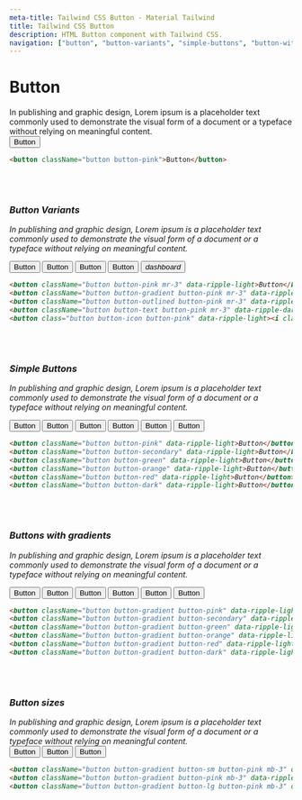 ```yaml
---
meta-title: Tailwind CSS Button - Material Tailwind
title: Tailwind CSS Button
description: HTML Button component with Tailwind CSS.
navigation: ["button", "button-variants", "simple-buttons", "button-with-gradient", "button-sizes"]
---
```


# Button

In publishing and graphic design, Lorem ipsum is a placeholder text commonly used to demonstrate the visual form of a document or a typeface without relying on meaningful content.
<br/>
<ComponentCard id="button">
  <button className="button button-pink" data-ripple-light>Button</button>
</ComponentCard>

```html showLineNumbers
<button className="button button-pink">Button</button>
```

<Tooltip content="Copy" placement="bottom">
  <IconButton variant="text" size="sm" className="float-right">
    <i className="far fa-copy" />
  </IconButton>
</Tooltip>
<Tooltip content="CodeSandbox" placement="bottom">
  <IconButton variant="text" size="sm" className="float-right">
    <i className="fas fa-code" />
  </IconButton>
</Tooltip>
<br/>
<br/>

### Button Variants

In publishing and graphic design, Lorem ipsum is a placeholder text commonly used to demonstrate the visual form of a document or a typeface without relying on meaningful content.
<br/>
<ComponentCard id="button-variants">
<div className="flex">
  <button className="button button-pink mr-3" data-ripple-light>Button</button>
  <button className="button button-gradient button-pink mr-3" data-ripple-light>Button</button>
  <button className="button button-outlined button-pink mr-3" data-ripple-dark>Button</button>
  <button className="button button-text button-pink mr-3" data-ripple-dark>Button</button>
  <button class="button button-icon button-pink" data-ripple-light><i class="material-icons">dashboard</i></button>
</div>
</ComponentCard>

```html showLineNumbers
<button className="button button-pink mr-3" data-ripple-light>Button</button>
<button className="button button-gradient button-pink mr-3" data-ripple-light>Button</button>
<button className="button button-outlined button-pink mr-3" data-ripple-dark>Button</button>
<button className="button button-text button-pink mr-3" data-ripple-dark>Button</button>
<button class="button button-icon button-pink" data-ripple-light><i class="material-icons">dashboard</i></button>
```

<Tooltip content="Copy" placement="bottom">
  <IconButton variant="text" size="sm" className="float-right">
    <i className="far fa-copy" />
  </IconButton>
</Tooltip>
<Tooltip content="CodeSandbox" placement="bottom">
  <IconButton variant="text" size="sm" className="float-right">
    <i className="fas fa-code" />
  </IconButton>
</Tooltip>
<br/>
<br/>

### Simple Buttons

In publishing and graphic design, Lorem ipsum is a placeholder text commonly used to demonstrate the visual form of a document or a typeface without relying on meaningful content.
<br/>
<ComponentCard id="simple-buttons">
<div className="flex">
  <button className="button button-pink mr-3" data-ripple-light>Button</button>
  <button className="button button-secondary mr-3" data-ripple-light>Button</button>
  <button className="button button-green mr-3" data-ripple-light>Button</button>
  <button className="button button-orange mr-3" data-ripple-light>Button</button>
  <button className="button button-red mr-3" data-ripple-light>Button</button>
  <button className="button button-dark mr-3" data-ripple-light>Button</button>
</div>
</ComponentCard>

```html showLineNumbers
<button className="button button-pink" data-ripple-light>Button</button>
<button className="button button-secondary" data-ripple-light>Button</button>
<button className="button button-green" data-ripple-light>Button</button>
<button className="button button-orange" data-ripple-light>Button</button>
<button className="button button-red" data-ripple-light>Button</button>
<button className="button button-dark" data-ripple-light>Button</button>
```

<Tooltip content="Copy" placement="bottom">
  <IconButton variant="text" size="sm" className="float-right">
    <i className="far fa-copy" />
  </IconButton>
</Tooltip>
<Tooltip content="CodeSandbox" placement="bottom">
  <IconButton variant="text" size="sm" className="float-right">
    <i className="fas fa-code" />
  </IconButton>
</Tooltip>
<br/>
<br/>

### Buttons with gradients

In publishing and graphic design, Lorem ipsum is a placeholder text commonly used to demonstrate the visual form of a document or a typeface without relying on meaningful content.
<br/>
<ComponentCard id="buttons-with-gradient">
<div className="flex">
  <button className="button button-gradient button-pink mr-3" data-ripple-light>Button</button>
  <button className="button button-gradient button-secondary mr-3" data-ripple-light>Button</button>
  <button className="button button-gradient button-green mr-3" data-ripple-light>Button</button>
  <button className="button button-gradient button-orange mr-3" data-ripple-light>Button</button>
  <button className="button button-gradient button-red mr-3" data-ripple-light>Button</button>
  <button className="button button-gradient button-dark mr-3" data-ripple-light>Button</button>
</div>
</ComponentCard>

```html showLineNumbers
<button className="button button-gradient button-pink" data-ripple-light>Button</button>
<button className="button button-gradient button-secondary" data-ripple-light>Button</button>
<button className="button button-gradient button-green" data-ripple-light>Button</button>
<button className="button button-gradient button-orange" data-ripple-light>Button</button>
<button className="button button-gradient button-red" data-ripple-light>Button</button>
<button className="button button-gradient button-dark" data-ripple-light>Button</button>
```

<Tooltip content="Copy" placement="bottom">
  <IconButton variant="text" size="sm" className="float-right">
    <i className="far fa-copy" />
  </IconButton>
</Tooltip>
<Tooltip content="CodeSandbox" placement="bottom">
  <IconButton variant="text" size="sm" className="float-right">
    <i className="fas fa-code" />
  </IconButton>
</Tooltip>
<br/>
<br/>


### Button sizes

In publishing and graphic design, Lorem ipsum is a placeholder text commonly used to demonstrate the visual form of a document or a typeface without relying on meaningful content.
<br/>
<ComponentCard id="buttons-with-gradient">
<button className="button button-gradient button-sm button-pink mb-3" data-ripple-light>Button</button>
<button className="button button-gradient button-pink mb-3" data-ripple-light>Button</button>
<button className="button button-gradient button-lg button-pink mb-3" data-ripple-light>Button</button>
</ComponentCard>

```html showLineNumbers
<button className="button button-gradient button-sm button-pink mb-3" data-ripple-light>Button</button>
<button className="button button-gradient button-pink mb-3" data-ripple-light>Button</button>
<button className="button button-gradient button-lg button-pink mb-3" data-ripple-light>Button</button>
```

<Tooltip content="Copy" placement="bottom">
  <IconButton variant="text" size="sm" className="float-right">
    <i className="far fa-copy" />
  </IconButton>
</Tooltip>
<Tooltip content="CodeSandbox" placement="bottom">
  <IconButton variant="text" size="sm" className="float-right">
    <i className="fas fa-code" />
  </IconButton>
</Tooltip>

